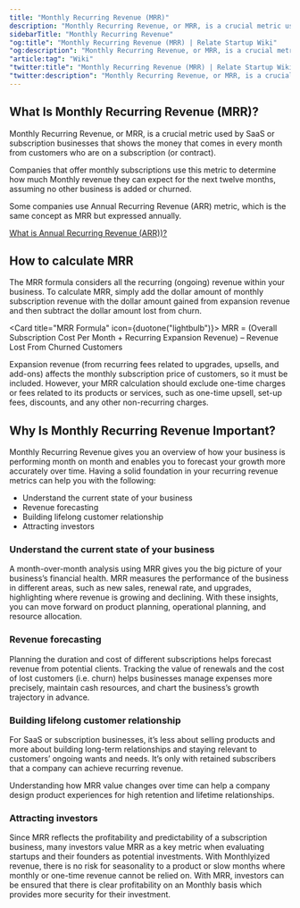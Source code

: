 ```yaml
---
title: "Monthly Recurring Revenue (MRR)"
description: "Monthly Recurring Revenue, or MRR, is a crucial metric used by SaaS or subscription businesses that shows the money that comes in every month from customers who are on a subscription (or contract)."
sidebarTitle: "Monthly Recurring Revenue"
"og:title": "Monthly Recurring Revenue (MRR) | Relate Startup Wiki"
"og:description": "Monthly Recurring Revenue, or MRR, is a crucial metric used by SaaS or subscription businesses that shows the money that comes in every month from customers who are on a subscription (or contract)."
"article:tag": "Wiki"
"twitter:title": "Monthly Recurring Revenue (MRR) | Relate Startup Wiki"
"twitter:description": "Monthly Recurring Revenue, or MRR, is a crucial metric used by SaaS or subscription businesses that shows the money that comes in every month from customers who are on a subscription (or contract)."
---
```


## What Is Monthly Recurring Revenue (MRR)?
Monthly Recurring Revenue, or MRR, is a crucial metric used by SaaS or subscription businesses that shows the money that comes in every month from customers who are on a subscription (or contract).

Companies that offer monthly subscriptions use this metric to determine how much Monthly revenue they can expect for the next twelve months, assuming no other business is added or churned.

Some companies use Annual Recurring Revenue (ARR) metric, which is the same concept as MRR but expressed annually. 

<Tip>[What is Annual Recurring Revenue (ARR))?](/ARR)</Tip>

## How to calculate MRR
The MRR formula considers all the recurring (ongoing) revenue within your business. To calculate MRR, simply add the dollar amount of monthly subscription revenue with the dollar amount gained from expansion revenue and then subtract the dollar amount lost from churn.

<Card title="MRR Formula" icon={duotone("lightbulb")}>
  MRR = (Overall Subscription Cost Per Month + Recurring Expansion Revenue) – Revenue Lost From Churned Customers
</Card>

Expansion revenue (from recurring fees related to upgrades, upsells, and add-ons) affects the monthly subscription price of customers, so it must be included. However, your MRR calculation should exclude one-time charges or fees related to its products or services, such as one-time upsell, set-up fees, discounts, and any other non-recurring charges.

## Why Is Monthly Recurring Revenue Important?  
Monthly Recurring Revenue gives you an overview of how your business is performing month on month and enables you to forecast your growth more accurately over time. Having a solid foundation in your recurring revenue metrics can help you with the following:
- Understand the current state of your business
- Revenue forecasting
- Building lifelong customer relationship
- Attracting investors

### Understand the current state of your business
A month-over-month analysis using MRR gives you the big picture of your business’s financial health. MRR measures the performance of the business in different areas, such as new sales, renewal rate, and upgrades, highlighting where revenue is growing and declining. With these insights, you can move forward on product planning, operational planning, and resource allocation.
### Revenue forecasting
Planning the duration and cost of different subscriptions helps forecast revenue from potential clients. Tracking the value of renewals and the cost of lost customers (i.e. churn) helps businesses manage expenses more precisely, maintain cash resources, and chart the business’s growth trajectory in advance.
### Building lifelong customer relationship
For SaaS or subscription businesses, it’s less about selling products and more about building long-term relationships and staying relevant to customers’ ongoing wants and needs. It’s only with retained subscribers that a company can achieve recurring revenue. 

Understanding how MRR value changes over time can help a company design product experiences for high retention and lifetime relationships.
### Attracting investors
Since MRR reflects the profitability and predictability of a subscription business, many investors value MRR as a key metric when evaluating startups and their founders as potential investments. With Monthlyized revenue, there is no risk for seasonality to a product or slow months where monthly or one-time revenue cannot be relied on. With MRR, investors can be ensured that there is clear profitability on an Monthly basis which provides more security for their investment.


